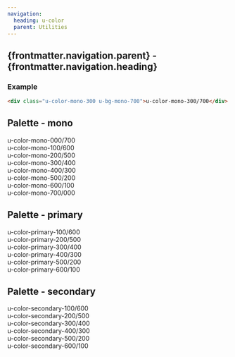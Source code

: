 ```yaml
---
navigation:
  heading: u-color
  parent: Utilities
---
```


## {frontmatter.navigation.parent} - {frontmatter.navigation.heading}
### Example
```html
<div class="u-color-mono-300 u-bg-mono-700">u-color-mono-300/700</div>
```

## Palette - mono

<div class="s-flex-column u-gap-3xs u-width-child-100">
  <div class="u-color-mono-000 u-bg-mono-700">u-color-mono-000/700</div>
  <div class="u-color-mono-100 u-bg-mono-600">u-color-mono-100/600</div>
  <div class="u-color-mono-200 u-bg-mono-500">u-color-mono-200/500</div>
  <div class="u-color-mono-300 u-bg-mono-400">u-color-mono-300/400</div>
  <div class="u-color-mono-400 u-bg-mono-300">u-color-mono-400/300</div>
  <div class="u-color-mono-500 u-bg-mono-200">u-color-mono-500/200</div>
  <div class="u-color-mono-600 u-bg-mono-100">u-color-mono-600/100</div>
  <div class="u-color-mono-700 u-bg-mono-000">u-color-mono-700/000</div>
</div>

## Palette - primary

<div class="s-flex-column u-gap-3xs u-width-child-100">
  <div class="u-color-primary-100 bg-primary-600">u-color-primary-100/600</div>
  <div class="u-color-primary-200 bg-primary-500">u-color-primary-200/500</div>
  <div class="u-color-primary-300 bg-primary-400">u-color-primary-300/400</div>
  <div class="u-color-primary-400 bg-primary-300">u-color-primary-400/300</div>
  <div class="u-color-primary-500 bg-primary-200">u-color-primary-500/200</div>
  <div class="u-color-primary-600 bg-primary-100">u-color-primary-600/100</div>
</div>

## Palette - secondary

<div class="s-flex-column u-gap-3xs u-width-child-100">
  <div class="u-color-secondary-100 bg-secondary-600">u-color-secondary-100/600</div>
  <div class="u-color-secondary-200 bg-secondary-500">u-color-secondary-200/500</div>
  <div class="u-color-secondary-300 bg-secondary-400">u-color-secondary-300/400</div>
  <div class="u-color-secondary-400 bg-secondary-300">u-color-secondary-400/300</div>
  <div class="u-color-secondary-500 bg-secondary-200">u-color-secondary-500/200</div>
  <div class="u-color-secondary-600 bg-secondary-100">u-color-secondary-600/100</div>
</div>
